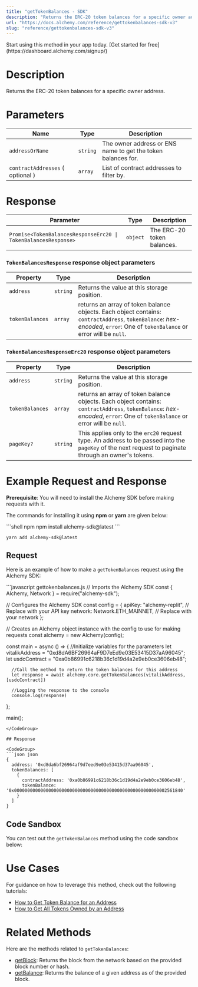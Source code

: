 ```yaml
---
title: "getTokenBalances - SDK"
description: "Returns the ERC-20 token balances for a specific owner address."
url: "https://docs.alchemy.com/reference/gettokenbalances-sdk-v3"
slug: "reference/gettokenbalances-sdk-v3"
---
```


<Tip title="Don’t have an API key?" icon="star">
  Start using this method in your app today. [Get started for free](https://dashboard.alchemy.com/signup/)
</Tip>

# Description

Returns the ERC-20 token balances for a specific owner address.

# Parameters

| Name                             | Type     | Description                                                  |
| -------------------------------- | -------- | ------------------------------------------------------------ |
| `addressOrName`                  | `string` | The owner address or ENS name to get the token balances for. |
| `contractAddresses` ( optional ) | `array`  | List of contract addresses to filter by.                     |

# Response

| Parameter                                                      | Type     | Description                |
| -------------------------------------------------------------- | -------- | -------------------------- |
| `Promise<TokenBalancesResponseErc20 \| TokenBalancesResponse>` | `object` | The ERC-20 token balances. |

### `TokenBalancesResponse` response object parameters

| Property        | Type     | Description                                                                                                                                                                |
| --------------- | -------- | -------------------------------------------------------------------------------------------------------------------------------------------------------------------------- |
| `address`       | `string` | Returns the value at this storage position.                                                                                                                                |
| `tokenBalances` | `array`  | returns an array of token balance objects. Each object contains: `contractAddress`, `tokenBalance`: *hex-encoded*, `error`: One of `tokenBalance` or error will be `null`. |

### `TokenBalancesResponseErc20` response object parameters

| Property        | Type     | Description                                                                                                                                                                |
| --------------- | -------- | -------------------------------------------------------------------------------------------------------------------------------------------------------------------------- |
| `address`       | `string` | Returns the value at this storage position.                                                                                                                                |
| `tokenBalances` | `array`  | returns an array of token balance objects. Each object contains: `contractAddress`, `tokenBalance`: *hex-encoded*, `error`: One of `tokenBalance` or error will be `null`. |
| `pageKey?`      | `string` | This applies only to the `erc20` request type. An address to be passed into the `pageKey` of the next request to paginate through an owner's tokens.                       |

# Example Request and Response

**Prerequisite**: You will need to install the Alchemy SDK before making requests with it.

The commands for installing it using **npm** or **yarn** are given below:

<CodeGroup>
  ```shell npm
  npm install alchemy-sdk@latest
  ```

  ```shell yarn
  yarn add alchemy-sdk@latest
  ```
</CodeGroup>

## Request

Here is an example of how to make a `getTokenBalances` request using the Alchemy SDK:

<CodeGroup>
  ```javascript gettokenbalances.js
  // Imports the Alchemy SDK
  const { Alchemy, Network } = require("alchemy-sdk");

  // Configures the Alchemy SDK
  const config = {
      apiKey: "alchemy-replit", // Replace with your API key
      network: Network.ETH_MAINNET, // Replace with your network
  };

  // Creates an Alchemy object instance with the config to use for making requests
  const alchemy = new Alchemy(config);

  const main = async () => {
      //Initialize variables for the parameters
      let vitalikAddress = "0xd8dA6BF26964aF9D7eEd9e03E53415D37aA96045";
      let usdcContract = "0xa0b86991c6218b36c1d19d4a2e9eb0ce3606eb48";
      
      //Call the method to return the token balances for this address
      let response = await alchemy.core.getTokenBalances(vitalikAddress, [usdcContract])

      //Logging the response to the console
      console.log(response)
  };

  main();
  ```
</CodeGroup>

## Response

<CodeGroup>
  ```json json
  {
    address: '0xd8da6bf26964af9d7eed9e03e53415d37aa96045',
    tokenBalances: [
      {
        contractAddress: '0xa0b86991c6218b36c1d19d4a2e9eb0ce3606eb48',
        tokenBalance: '0x0000000000000000000000000000000000000000000000000000000002561840'
      }
    ]
  }
  ```
</CodeGroup>

## Code Sandbox

You can test out the `getTokenBalances` method using the code sandbox below:

# Use Cases

For guidance on how to leverage this method, check out the following tutorials:

* [How to Get Token Balance for an Address](/docs/how-to-get-token-balance-for-an-address)
* [How to Get All Tokens Owned by an Address](/docs/how-to-get-all-tokens-owned-by-an-address)

# Related Methods

Here are the methods related to `getTokenBalances`:

* [getBlock](/reference/getblock-sdk): Returns the block from the network based on the provided block number or hash.
* [getBalance](/reference/getbalance-sdk): Returns the balance of a given address as of the provided block.
